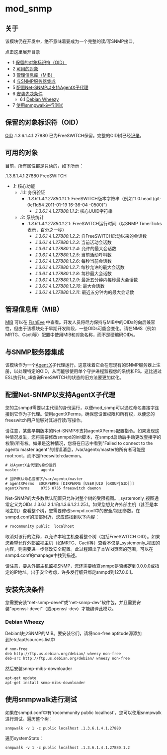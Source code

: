 # mod_snmp

## 关于

该模块仍在开发中，绝不意味着要成为一个完整的读/写SNMP接口。

点击这里展开目录

* 1 [保留的对象标识符（OID）](#保留的对象标识符oid)
* 2 [可用的对象](#可用的对象)
* 3 [管理信息库（MIB）](#管理信息库mib)
* 4 [与SNMP服务器集成](#与snmp服务器集成)
* 5 [配置Net-SNMP以支持AgentX子代理](#配置net-snmp以支持agentx子代理)
* 6 [安装先决条件](#安装先决条件)  
   * 6.1 [Debian Wheezy](#debian-wheezy)
* 7 [使用snmpwalk进行测试](#使用snmpwalk进行测试)

## 保留的对象标识符（OID）

[OID](http://en.wikipedia.org/wiki/Object%5Fidentifier) .1.3.6.1.4.1.27880 已为FreeSWITCH保留。完整的OID树已经[记录](./mod-snmp/FreeSWITCH-OID_6586929.mdx#about)。

## 可用的对象

目前，所有属性都是只读的，如下所示：

.1.3.6.1.4.1.27880 FreeSWITCH

* .1: 核心功能
   * .1.1: 身份验证
      * _.1.3.6.1.4.1.27880.1.1.1_: FreeSWITCH版本字符串（例如“1.0.head (git-0cf1d54 2011-01-19 16-36-04 -0500)”）
         * _.1.3.6.1.4.1.27880.1.1.2_: 核心UUID字符串
   * .2: 系统统计
      * _.1.3.6.1.4.1.27880.1.2.1_: FreeSWITCH运行时间（以SNMP TimerTicks表示，百分之一秒）
         * _.1.3.6.1.4.1.27880.1.2.2_: 自FreeSWITCH启动以来的会话数
         * _.1.3.6.1.4.1.27880.1.2.3_: 当前活动会话数
         * _.1.3.6.1.4.1.27880.1.2.4_: 允许的最大会话数
         * _.1.3.6.1.4.1.27880.1.2.5_: 当前活动呼叫数
         * _.1.3.6.1.4.1.27880.1.2.6_: 每秒当前会话数
         * _.1.3.6.1.4.1.27880.1.2.7_: 每秒允许的最大会话数
         * _.1.3.6.1.4.1.27880.1.2.8_: 每秒最大会话数
         * _.1.3.6.1.4.1.27880.1.2.9_: 最近五分钟内每秒最大会话数
         * _.1.3.6.1.4.1.27880.1.2.10_: 最大会话数
         * _.1.3.6.1.4.1.27880.1.2.11_: 最近五分钟内的最大会话数

## 管理信息库（MIB）

[MIB](http://en.wikipedia.org/wiki/Management%5FInformation%5FBase) 可以在 [FishEye](https://freeswitch.org/fisheye/browse/freeswitch/src/mod/event%5Fhandlers/mod%5Fsnmp/FREESWITCH-MIB?r=HEAD) 中查看。开发人员将尽力保持与MIB中的OIDs的向后兼容性，但由于该模块处于早期开发阶段，一些OIDs可能会变化。请在NMS（例如MRTG、Cacti等）配置中使用MIB和对象名称，而不是硬编码OIDs。

## 与SNMP服务器集成

该模块作为一个[Agent X](http://en.wikipedia.org/wiki/Agent%5FExtensibility%5FProtocol)子代理运行。这意味着它会在您现有的SNMP服务器上注册，以处理特定的OID，从而能够使用单个守护进程监视您的系统和FS。这比通过ESL执行fs\_cli查询FreeSWITCH的状态的旧方法要更加优化。

## 配置Net-SNMP以支持AgentX子代理

您的主snmpd需要以主代理的身份运行，以便mod\_snmp可以通过命名套接字连接到它作为子代理。使用agentXPerms，确保您设置权限和所有权，以便您的freeswitch用户能够对其进行读/写操作。

请注意，某些早期版本的Net-SNMP不支持agentXPerms配置指令。如果发现这种情况发生，您将需要修改snmpd的init脚本，在snmpd启动后手动更改套接字的权限/所有权。如果是这种情况，您将在日志中看到"Failed to connect to the agentx master agent"的错误消息，/var/agentx/master的所有者可能是root:root，而不是freeswitch:daemon。

```xml
# 以AgentX主代理的身份运行
master          agentx

# 监听默认命名套接字/var/agentx/master
# agentXPerms  SOCKPERMS [DIRPERMS [USER|UID [GROUP|GID]]]
agentXPerms     0755 0755 freeswitch daemon
```

Net-SNMP的大多数默认配置只允许对整个树的受限视图。_systemonly_视图通常定义为OIDs .1.3.6.1.2.1.1和.1.3.6.1.2.1.25.1。如果您想允许外部主机（甚至是本地主机）查看整个树，您需要修改snmpd.conf中的安全/视图参数。在snmpd.conf的顶部附近，您应该找到以下内容：

```xml
# rocommunity public  localhost
```

取消对该行的注释，以允许本地主机查看整个树（包括FreeSWITCH OID）。如果您希望允许外部监视主机（如MRTG、Cacti等）查看不仅是_systemonly_视图的内容，则需要进一步修改安全配置。此过程超出了本Wiki页面的范围，可以在snmpd.conf的manpage中找到描述。

请注意，要从外部主机监视SNMP，您还需要检查snmpd是否绑定到0.0.0.0或指定的IP地址。出于安全考虑，许多发行版只绑定snmpd到127.0.0.1。

## 安装先决条件

您需要安装"net-snmp-devel"或"net-snmp-dev"软件包，并且需要安装"openssl-devel"（或openssl-dev）才能编译此模块。

### Debian Wheezy

Debian缺少SNMP的MIB。要安装它们，请将non-free aptitude源添加到/etc/apt/sources.list中

```xml
# non-free
deb http://ftp.us.debian.org/debian/ wheezy non-free
deb-src http://ftp.us.debian.org/debian/ wheezy non-free
```

然后安装snmp-mibs-downloader

```xml
apt-get update
apt-get install snmp-mibs-downloader
```

## 使用snmpwalk进行测试

如果在snmpd.conf中有'rocommunity public localhost'，您可以使用snmpwalk进行测试。遍历整个树：

```xml
snmpwalk -v 1 -c public localhost .1.3.6.1.4.1.27880
```

遍历systemStats：

```xml
snmpwalk -v 1 -c public localhost .1.3.6.1.4.1.27880.1.2
```